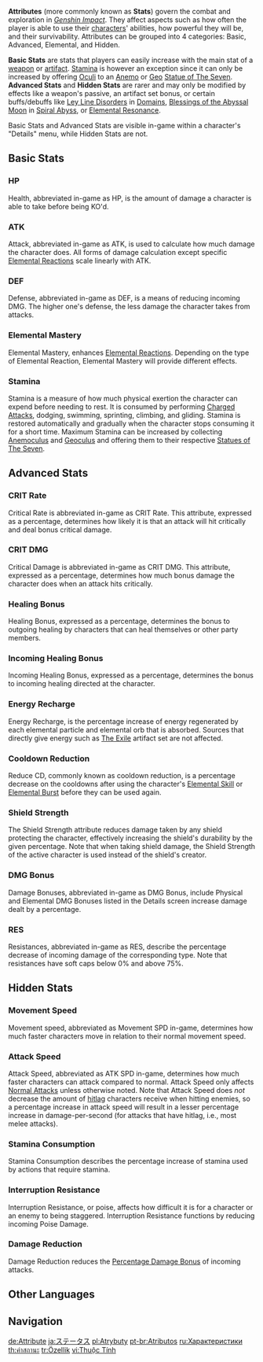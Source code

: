 {{Terminology Infobox
|type         = Combat
|type2        = Game Systems
}}
'''Attributes''' (more commonly known as '''Stats''') govern the combat and exploration in ''[[Genshin Impact]]''. They affect aspects such as how often the player is able to use their [[character]]s' abilities, how powerful they will be, and their survivability. Attributes can be grouped into 4 categories: Basic, Advanced, Elemental, and Hidden.

'''Basic Stats''' are stats that players can easily increase with the main stat of a [[weapon]] or [[artifact]]. [[Stamina]] is however an exception since it can only be increased by offering [[Oculi]] to an [[Anemo]] or [[Geo]] [[Statue of The Seven]]. '''Advanced Stats''' and '''Hidden Stats''' are rarer and may only be modified by effects like a weapon's passive, an artifact set bonus, or certain buffs/debuffs like [[Ley Line Disorders]] in [[Domains]], [[Blessings of the Abyssal Moon]] in [[Spiral Abyss]], or [[Elemental Resonance]].

Basic Stats and Advanced Stats are visible in-game within a character's "Details" menu, while Hidden Stats are not.

==Basic Stats==
{{See also|Character Comparison}}
==={{Attribute|Health|40}} HP===
{{Main|HP}}
Health, abbreviated in-game as HP, is the amount of damage a character is able to take before being KO'd.

==={{Attribute|Attack|40}} ATK===
{{Main|ATK}}
Attack, abbreviated in-game as ATK, is used to calculate how much damage the character does. All forms of damage calculation except specific [[Elemental Reactions]] scale linearly with ATK.

==={{Attribute|Defense|40}} DEF===
{{Main|DEF}}
Defense, abbreviated in-game as DEF, is a means of reducing incoming DMG. The higher one's defense, the less damage the character takes from attacks.

==={{Attribute|Elemental Mastery|40}} Elemental Mastery===
{{Main|Elemental Mastery}}
Elemental Mastery, enhances [[Elemental Reactions]]. Depending on the type of Elemental Reaction, Elemental Mastery will provide different effects.

==={{Attribute|Stamina|40}} Stamina===
{{Main|Stamina}}
Stamina is a measure of how much physical exertion the character can expend before needing to rest. It is consumed by performing [[Charged Attack]]s, dodging, swimming, sprinting, climbing, and gliding. Stamina is restored automatically and gradually when the character stops consuming it for a short time. Maximum Stamina can be increased by collecting [[Anemoculus]] and [[Geoculus]] and offering them to their respective [[Statues of The Seven]].

==Advanced Stats==
==={{Attribute|Critical Hit|40}} CRIT Rate===
{{Main|CRIT Rate}}
Critical Rate is abbreviated in-game as CRIT Rate. This attribute, expressed as a percentage, determines how likely it is that an attack will hit critically and deal bonus critical damage.

==={{Attribute|Critical Hit|40}} CRIT DMG===
{{Main|CRIT DMG}}
Critical Damage is abbreviated in-game as CRIT DMG. This attribute, expressed as a percentage, determines how much bonus damage the character does when an attack hits critically.

==={{Attribute|Healing|40}} Healing Bonus===
{{Main|Healing/Healing Bonus}}
Healing Bonus, expressed as a percentage, determines the bonus to outgoing healing by characters that can heal themselves or other party members.

==={{Attribute|Healing|40}} Incoming Healing Bonus===
{{Main|Healing/Incoming Healing Bonus}}
Incoming Healing Bonus, expressed as a percentage, determines the bonus to incoming healing directed at the character.

==={{Attribute|Energy Recharge|40}} Energy Recharge===
{{Main|Energy}}
Energy Recharge, is the percentage increase of energy regenerated by each elemental particle and elemental orb that is absorbed. Sources that directly give energy such as [[The Exile]] artifact set are not affected.

==={{Attribute|Cooldown Reduction|40}} Cooldown Reduction===
{{Main|Cooldown}}
Reduce CD, commonly known as cooldown reduction, is a percentage decrease on the cooldowns after using the character's [[Elemental Skill]] or [[Elemental Burst]] before they can be used again.

==={{Attribute|Shield Strength|40}} Shield Strength===
{{Main|Shield}}
The Shield Strength attribute reduces damage taken by any shield protecting the character, effectively increasing the shield's durability by the given percentage. Note that when taking shield damage, the Shield Strength of the active character is used instead of the shield's creator.

===DMG Bonus===
{{Main|DMG Bonus}}
Damage Bonuses, abbreviated in-game as DMG Bonus, include Physical and Elemental DMG Bonuses listed in the Details screen increase damage dealt by a percentage.

===RES===
{{Main|RES}}
Resistances, abbreviated in-game as RES, describe the percentage decrease of incoming damage of the corresponding type. Note that resistances have soft caps below 0% and above 75%.

==Hidden Stats==
===Movement Speed===
{{Main|Movement Speed}}
Movement speed, abbreviated as Movement SPD in-game, determines how much faster characters move in relation to their normal movement speed.

===Attack Speed===
{{Main|Attack Speed}}
Attack Speed, abbreviated as ATK SPD in-game, determines how much faster characters can attack compared to normal. Attack Speed only affects [[Normal Attacks]] unless otherwise noted. Note that Attack Speed does ''not'' decrease the amount of [[hitlag]] characters receive when hitting enemies, so a percentage increase in attack speed will result in a lesser percentage increase in damage-per-second (for attacks that have hitlag, i.e., most melee attacks).

===Stamina Consumption===
{{Main|Stamina}}
Stamina Consumption describes the percentage increase of stamina used by actions that require stamina.

===Interruption Resistance===
{{Main|Interruption Resistance}}
Interruption Resistance, or poise, affects how difficult it is for a character or an enemy to being staggered. Interruption Resistance functions by reducing incoming Poise Damage.

===Damage Reduction===
{{Main|Damage Reduction}}
Damage Reduction reduces the [[Damage Bonus|Percentage Damage Bonus]] of incoming attacks.

==Other Languages==
{{Other Languages
|en       = Attribute
|zhs      = 属性
|zhs_rm   = Shǔxìng
|zht      = 屬性
|zht_rm   = Shǔxìng
|zh_tl    = Attribute
|ja       = ステータス
|ja_rm    = Suteetasu
|ja_tl    = Status
|ko       = 속성
|ko_tl    = Attribute
|es       = Atributo
|es_tl    = Attribute
|fr       = Attribut
|fr_tl    = Attribute
|ru       = Атрибут
|ru_tl    = Attribute
|th       = ค่าสถานะ
|th_rm    = 
|th_tl    = 
|vi       = Thuộc Tính
|vi_tl    = 
|de       = Attribut
|de_tl    = Attribute
|id       = Stats
|pt       = Atributo
|pt_tl    = 
|tr       = Özellik
|tr_tl    = Attribute
|it       = Attributo
|it_tl    = Attribute
}}

==Navigation==
{{Attribute Navbox|state=collapsed}}
{{Combat Navbox|state=collapsed}}
{{Genshin Navbox}}
[[Category:Attributes| ]]

[[de:Attribute]]
[[ja:ステータス]]
[[pl:Atrybuty]]
[[pt-br:Atributos]]
[[ru:Характеристики]]
[[th:ค่าสถานะ]]
[[tr:Özellik]]
[[vi:Thuộc Tính]]